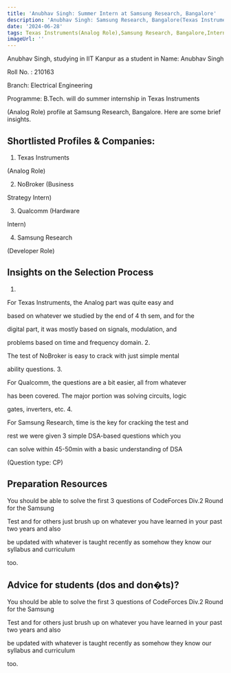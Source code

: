 ```yaml
---
title: 'Anubhav Singh: Summer Intern at Samsung Research, Bangalore'
description: 'Anubhav Singh: Samsung Research, Bangalore(Texas Instruments(Analog Role))'
date: '2024-06-28'
tags: Texas Instruments(Analog Role),Samsung Research, Bangalore,Internship
imageUrl: ''
---
```


Anubhav Singh, studying in IIT Kanpur as a  student in Name: Anubhav Singh

Roll No. : 210163

Branch: Electrical Engineering

Programme: B.Tech. will do
 summer internship in Texas Instruments

(Analog Role) profile at Samsung Research, Bangalore. Here are some brief
insights.

## Shortlisted Profiles & Companies:
1. Texas Instruments

(Analog Role)

2. NoBroker (Business

Strategy Intern)

3. Qualcomm (Hardware

Intern)

4. Samsung Research

(Developer Role)

## Insights on the Selection Process
1.

For Texas Instruments, the Analog part was quite easy and

based on whatever we studied by the end of 4 th sem, and for the

digital part, it was mostly based on signals, modulation, and

problems based on time and frequency domain. 2.

The test of NoBroker is easy to crack with just simple mental

ability questions. 3.

For Qualcomm, the questions are a bit easier, all from whatever

has been covered. The major portion was solving circuits, logic

gates, inverters, etc. 4.

For Samsung Research, time is the key for cracking the test and

rest we were given 3 simple DSA-based questions which you

can solve within 45-50min with a basic understanding of DSA

(Question type: CP)

##  Preparation Resources
You should be able to solve the first 3 questions of CodeForces Div.2 Round for the Samsung

Test and for others just brush up on whatever you have learned in your past two years and also

be updated with whatever is taught recently as somehow they know our syllabus and curriculum

too.

## Advice for students (dos and don�ts)? 
You should be able to solve the first 3 questions of CodeForces Div.2 Round for the Samsung

Test and for others just brush up on whatever you have learned in your past two years and also

be updated with whatever is taught recently as somehow they know our syllabus and curriculum

too.

